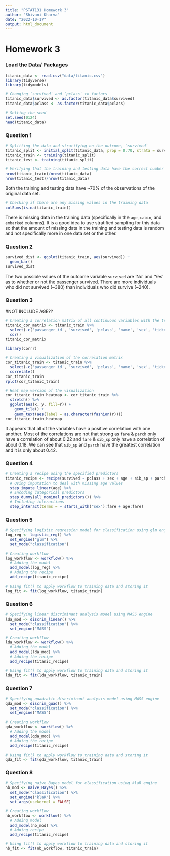 ```yaml
---
title: "PSTAT131 Homework 3"
author: "Shivani Kharva"
date: "2022-10-17"
output: html_document
---
```


# Homework 3

### Load the Data/ Packages

```r
titanic_data <- read.csv("data/titanic.csv")
library(tidyverse)
library(tidymodels)
```

```r
# Changing `survived` and `pclass` to factors
titanic_data$survived <- as.factor(titanic_data$survived)
titanic_data$pclass <- as.factor(titanic_data$pclass)

# Setting the seed
set.seed(0124)
head(titanic_data)
```

### Question 1

```r
# Splitting the data and stratifying on the outcome, `survived`
titanic_split <- initial_split(titanic_data, prop = 0.70, strata = survived)
titanic_train <- training(titanic_split)
titanic_test <- training(titanic_split)
```

```r
# Verifying that the training and testing data have the correct number of outcomes
nrow(titanic_train)/nrow(titanic_data)
nrow(titanic_test)/nrow(titanic_data)
```

Both the training and testing data have ~70% of the observations of the original data set.

```r
# Checking if there are any missing values in the training data
colSums(is.na(titanic_train))
```

There is missing data in the training data (specifically in the `age`, `cabin`, and `embarked` columns). It is a good idea to use stratified sampling for this data so that the amount of missing data in the training and testing data is random and not specifically more in one data set or the other.  

### Question 2  

```r
survived_dist <- ggplot(titanic_train, aes(survived)) +
  geom_bar()
survived_dist
```

The two possible values of the outcome variable `survived` are 'No' and 'Yes' as to whether or not the passenger survived. There are more individuals who did not survived (~380) than individuals who did survive (~240).  

### Question 3  

#NOT INCLUDE AGE??
```r
# Creating a correlation matrix of all continuous variables with the training data set
titanic_cor_matrix <- titanic_train %>% 
  select(-c('passenger_id', 'survived', 'pclass', 'name', 'sex', 'ticket', 'cabin', 'embarked', 'age')) %>% 
  cor()
titanic_cor_matrix
```

```r
library(corrr)

# Creating a visualization of the correlation matrix
cor_titanic_train <- titanic_train %>% 
  select(-c('passenger_id', 'survived', 'pclass', 'name', 'sex', 'ticket', 'cabin', 'embarked', 'age')) %>% 
  correlate()
cor_titanic_train
rplot(cor_titanic_train)

# Heat map version of the visualization
cor_titanic_train_heatmap <- cor_titanic_train %>% 
  stretch() %>% 
  ggplot(aes(x, y, fill=r)) +
    geom_tile() +
    geom_text(aes(label = as.character(fashion(r))))
cor_titanic_train_heatmap
```

It appears that all of the variables have a positive correlation with one another. Most of the correlations are not that strong as `fare` & `parch` only have a correlation of about 0.22 and `fare` & `sib_sp` only have a correlation of about 0.18. We can see that `sib_sp` and `parch` have the greatest correlation and it is only about 0.42.  

### Question 4  

```r
# Creating a recipe using the specified predictors
titanic_recipe <- recipe(survived ~ pclass + sex + age + sib_sp + parch + fare, data = titanic_data) %>% 
  # Using imputation to deal with missing age values
  step_impute_linear(age) %>% 
  # Encoding categorical predictors
  step_dummy(all_nominal_predictors()) %>% 
  # Including interactions
  step_interact(terms = ~ starts_with("sex"):fare + age:fare)
```

### Question 5  

```r
# Specifying logistic regression model for classification using glm engine
log_reg <- logistic_reg() %>%
  set_engine("glm") %>% 
  set_mode("classification")

# Creating workflow
log_workflow <- workflow() %>% 
  # Adding the model
  add_model(log_reg) %>% 
  # Adding the recipe
  add_recipe(titanic_recipe)

# Using fit() to apply workflow to training data and storing it
log_fit <- fit(log_workflow, titanic_train)
```

### Question 6  

```r
# Specifying linear discriminant analysis model using MASS engine
lda_mod <- discrim_linear() %>% 
  set_mode("classification") %>% 
  set_engine("MASS")

# Creating workflow
lda_workflow <- workflow() %>% 
  # Adding the model
  add_model(lda_mod) %>% 
  # Adding the recipe
  add_recipe(titanic_recipe)

# Using fit() to apply workflow to training data and storing it
lda_fit <- fit(lda_workflow, titanic_train)
```

### Question 7  

```r
# Specifying quadratic discriminant analysis model using MASS engine
qda_mod <- discrim_quad() %>% 
  set_mode("classification") %>% 
  set_engine("MASS")

# Creating workflow
qda_workflow <- workflow() %>% 
  # Adding the model
  add_model(qda_mod) %>% 
  # Adding the recipe
  add_recipe(titanic_recipe)

# Using fit() to apply workflow to training data and storing it
qda_fit <- fit(qda_workflow, titanic_train)
```

### Question 8  

```r
# Specifying naive Bayes model for classification using klaR engine
nb_mod <- naive_Bayes() %>% 
  set_mode("classification") %>% 
  set_engine("klaR") %>% 
  set_args(usekernel = FALSE)

# Creating workflow
nb_workflow <- workflow() %>% 
  # Adding model
  add_model(nb_mod) %>% 
  # Adding recipe
  add_recipe(titanic_recipe)

# Using fit() to apply workflow to training data and storing it
nb_fit <- fit(nb_workflow, titanic_train)
```













